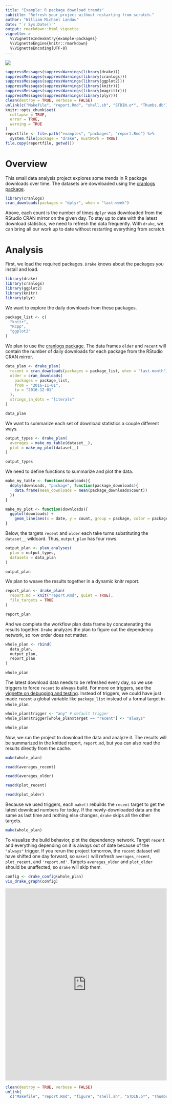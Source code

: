 ```yaml
---
title: "Example: R package download trends"
subtitle: "Refresh your project without restarting from scratch."
author: "William Michael Landau"
date: "`r Sys.Date()`"
output: rmarkdown::html_vignette
vignette: >
  %\VignetteIndexEntry{example-packages}
  %\VignetteEngine{knitr::rmarkdown}
  %\VignetteEncoding{UTF-8}
---
```


![](logo-vignettes.png)

```r
suppressMessages(suppressWarnings(library(drake)))
suppressMessages(suppressWarnings(library(cranlogs)))
suppressMessages(suppressWarnings(library(ggplot2)))
suppressMessages(suppressWarnings(library(knitr)))
suppressMessages(suppressWarnings(library(magrittr)))
suppressMessages(suppressWarnings(library(plyr)))
clean(destroy = TRUE, verbose = FALSE)
unlink(c("Makefile", "report.Rmd", "shell.sh", "STDIN.o*", "Thumbs.db"))
knitr::opts_chunk$set(
  collapse = TRUE,
  error = TRUE,
  warning = TRUE
)
reportfile <- file.path("examples", "packages", "report.Rmd") %>%
  system.file(package = "drake", mustWork = TRUE)
file.copy(reportfile, getwd())
```

# Overview

This small data analysis project explores some trends in R package downloads over time. The datasets are downloaded using the [cranlogs package](https://github.com/metacran/cranlogs).

```r
library(cranlogs)
cran_downloads(packages = "dplyr", when = "last-week")
```

Above, each count is the number of times `dplyr` was downloaded from the RStudio CRAN mirror on the given day. To stay up to date with the latest download statistics, we need to refresh the data frequently. With `drake`, we can bring all our work up to date without restarting everything from scratch. 

# Analysis

First, we load the required packages. `Drake` knows about the packages you install and load.

```r
library(drake)
library(cranlogs)
library(ggplot2)
library(knitr)
library(plyr)
```

We want to explore the daily downloads from these packages.

```r
package_list <- c(
  "knitr",
  "Rcpp",
  "ggplot2"
)
```

We plan to use the [cranlogs package](https://github.com/metacran/cranlogs).
The data frames `older` and `recent` will
contain the number of daily downloads for each package
from the RStudio CRAN mirror.

```r
data_plan <- drake_plan(
  recent = cran_downloads(packages = package_list, when = "last-month"),
  older = cran_downloads(
    packages = package_list,
    from = "2016-11-01",
    to = "2016-12-01"
  ),
  strings_in_dots = "literals"
)

data_plan
```

We want to summarize each set of
download statistics a couple different ways.

```r
output_types <- drake_plan(
  averages = make_my_table(dataset__),
  plot = make_my_plot(dataset__)
)

output_types
```


We need to define functions to summarize
and plot the data.

```r
make_my_table <- function(downloads){
  ddply(downloads, "package", function(package_downloads){
    data.frame(mean_downloads = mean(package_downloads$count))
  })
}

make_my_plot <- function(downloads){
  ggplot(downloads) +
    geom_line(aes(x = date, y = count, group = package, color = package))
}
```

Below, the targets `recent` and `older`
each take turns substituting the `dataset__` wildcard.
Thus, `output_plan` has four rows.

```r
output_plan <- plan_analyses(
  plan = output_types,
  datasets = data_plan
)

output_plan
```

We plan to weave the results together
in a dynamic knitr report.

```r
report_plan <- drake_plan(
  report.md = knit("report.Rmd", quiet = TRUE),
  file_targets = TRUE
)

report_plan
```

And we complete the workflow plan data frame by
concatenating the results together.
`Drake` analyzes the plan to figure out the dependency network,
so row order does not matter.

```r
whole_plan <- rbind(
  data_plan,
  output_plan,
  report_plan
)

whole_plan
```

The latest download data needs to be refreshed every day, so we use
triggers to force `recent` to always build.
For more on triggers, see the [vignette on debugging and testing](https://github.com/ropensci/drake/blob/master/vignettes/debug.Rmd).
Instead of triggers, we could have just made `recent` a global variable
like `package_list` instead of a formal target in `whole_plan`.

```r
whole_plan$trigger <- "any" # default trigger
whole_plan$trigger[whole_plan$target == "recent"] <- "always"

whole_plan
```

Now, we run the project to download the data and analyze it.
The results will be summarized in the knitted report, `report.md`,
but you can also read the results directly from the cache.

```r
make(whole_plan)

readd(averages_recent)

readd(averages_older)

readd(plot_recent)

readd(plot_older)
```

Because we used triggers, each `make()` rebuilds the `recent`
target to get the latest download numbers for today.
If the newly-downloaded data are the same as last time 
and nothing else changes,
`drake` skips all the other targets.

```r
make(whole_plan)
```

To visualize the build behavior, plot the dependency network.
Target `recent` and everything depending on it is always
out of date because of the `"always"` trigger.
If you rerun the project tomorrow,
the `recent` dataset will have shifted one day forward,
so `make()` will refresh `averages_recent`, `plot_recent`, and
`'report.md'`. Targets `averages_older` and `plot_older`
should be unaffected, so `drake` will skip them.

```r
config <- drake_config(whole_plan)
vis_drake_graph(config)
```

<iframe
src = "https://cdn.rawgit.com/ropensci/drake/0b76e536/images/packages.html"
width = "100%" height = "600px" allowtransparency="true"
style="border: none; box-shadow: none">
</iframe>

```r
clean(destroy = TRUE, verbose = FALSE)
unlink(
  c("Makefile", "report.Rmd", "figure", "shell.sh", "STDIN.o*", "Thumbs.db"))
```

